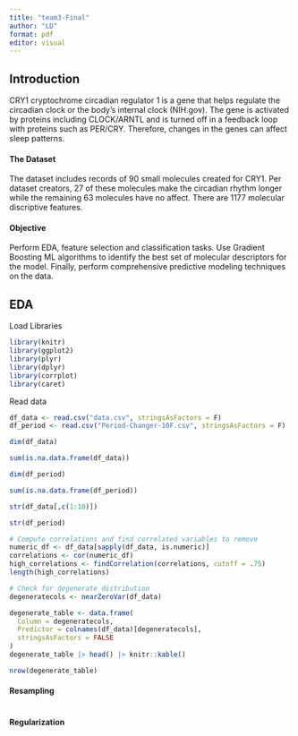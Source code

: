 ```yaml
---
title: "team3-Final"
author: "LD"
format: pdf
editor: visual
---
```


## Introduction

CRY1 cryptochrome circadian regulator 1 is a gene that helps regulate the circadian clock or the body's internal clock (NIH.gov). The gene is activated by proteins including CLOCK/ARNTL and is turned off in a feedback loop with proteins such as PER/CRY. Therefore, changes in the genes can affect sleep patterns.

#### The Dataset

The dataset includes records of 90 small molecules created for CRY1. Per dataset creators, 27 of these molecules make the circadian rhythm longer while the remaining 63 molecules have no affect. There are 1177 molecular discriptive features.

#### Objective

Perform EDA, feature selection and classification tasks. Use Gradient Boosting ML algorithms to identify the best set of molecular descriptors for the model. Finally, perform comprehensive predictive modeling techniques on the data.

## EDA

Load Libraries

```r
library(knitr)
library(ggplot2)
library(plyr)
library(dplyr)
library(corrplot)
library(caret)
```

Read data

```r
df_data <- read.csv("data.csv", stringsAsFactors = F)
df_period <- read.csv("Period-Changer-10F.csv", stringsAsFactors = F)
```

```r
dim(df_data)
```

```r
sum(is.na.data.frame(df_data))
```

```r
dim(df_period)
```

```r
sum(is.na.data.frame(df_period))
```

```r
str(df_data[,c(1:10)])
```

```r
str(df_period)
```

```r
# Compute correlations and find correlated variables to remove
numeric_df <- df_data[sapply(df_data, is.numeric)]
correlations <- cor(numeric_df)
high_correlations <- findCorrelation(correlations, cutoff = .75)
length(high_correlations)
```

```r
# Check for degenerate distribution
degeneratecols <- nearZeroVar(df_data)

degenerate_table <- data.frame(
  Column = degeneratecols,
  Predictor = colnames(df_data)[degeneratecols],
  stringsAsFactors = FALSE
)
degenerate_table |> head() |> knitr::kable()
```

```r
nrow(degenerate_table)
```

#### Resampling

```r

```

#### Regularization

```r

```
